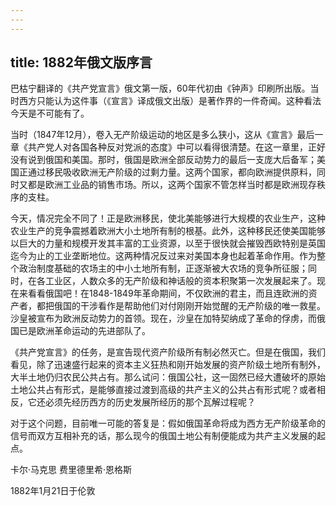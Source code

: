 ```yaml
---
---
---
```

title: 1882年俄文版序言
---

巴枯宁翻译的《共产党宣言》俄文第一版，60年代初由《钟声》印刷所出版。当时西方只能认为这件事（《宣言》译成俄文出版）是著作界的一件奇闻。这种看法今天是不可能有了。

当时（1847年12月），卷入无产阶级运动的地区是多么狭小，这从《宣言》最后一章《共产党人对各国各种反对党派的态度》中可以看得很清楚。在这一章里，正好没有说到俄国和美国。那时，俄国是欧洲全部反动势力的最后一支庞大后备军；美国正通过移民吸收欧洲无产阶级的过剩力量。这两个国家，都向欧洲提供原料，同时又都是欧洲工业品的销售市场。所以，这两个国家不管怎样当时都是欧洲现存秩序的支柱。

今天，情况完全不同了！正是欧洲移民，使北美能够进行大规模的农业生产，这种农业生产的竞争震撼着欧洲大小土地所有制的根基。此外，这种移民还使美国能够以巨大的力量和规模开发其丰富的工业资源，以至于很快就会摧毁西欧特别是英国迄今为止的工业垄断地位。这两种情况反过来对美国本身也起着革命作用。作为整个政治制度基础的农场主的中小土地所有制，正逐渐被大农场的竞争所征服；同时，在各工业区，人数众多的无产阶级和神话般的资本积聚第一次发展起来了。现在来看看俄国吧！在1848-1849年革命期间，不仅欧洲的君主，而且连欧洲的资产者，都把俄国的干涉看作是帮助他们对付刚刚开始觉醒的无产阶级的唯一救星。沙皇被宣布为欧洲反动势力的首领。现在，沙皇在加特契纳成了革命的俘虏，而俄国已是欧洲革命运动的先进部队了。

《共产党宣言》的任务，是宣告现代资产阶级所有制必然灭亡。但是在俄国，我们看见，除了迅速盛行起来的资本主义狂热和刚开始发展的资产阶级土地所有制外，大半土地仍归农民公共占有。那么试问：俄国公社，这一固然已经大遭破坏的原始土地公共占有形式，是能够直接过渡到高级的共产主义的公共占有形式呢？或者相反，它还必须先经历西方的历史发展所经历的那个瓦解过程呢？

对于这个问题，目前唯一可能的答复是：假如俄国革命将成为西方无产阶级革命的信号而双方互相补充的话，那么现今的俄国土地公有制便能成为共产主义发展的起点。

卡尔·马克思 费里德里希·恩格斯

1882年1月21日于伦敦
